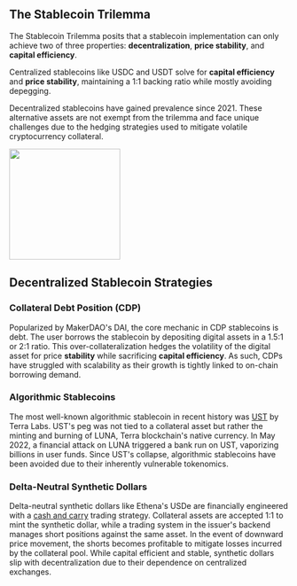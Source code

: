 ## The Stablecoin Trilemma <a href="#the-stablecoin-trilemma" id="the-stablecoin-trilemma"></a>

The Stablecoin Trilemma posits that a stablecoin implementation can only achieve two of three properties: **decentralization**, **price stability**, and **capital efficiency**.

Centralized stablecoins like USDC and USDT solve for **capital efficiency** and **price stability**, maintaining a 1:1 backing ratio while mostly avoiding depegging.

Decentralized stablecoins have gained prevalence since 2021. These alternative assets are not exempt from the trilemma and face unique challenges due to the hedging strategies used to mitigate volatile cryptocurrency collateral.&#x20;

<Frame>
    <img height="200" src="/images/stablecoin_trilemma.png" />
</Frame>


## Decentralized Stablecoin Strategies

### Collateral Debt Position (CDP)

Popularized by MakerDAO's DAI, the core mechanic in CDP stablecoins is debt. The user borrows the stablecoin by depositing digital assets in a 1.5:1 or 2:1 ratio. This over-collateralization hedges the volatility of the digital asset for price **stability** while sacrificing **capital efficiency**. As such, CDPs have struggled with scalability as their growth is tightly linked to on-chain borrowing demand.

### Algorithmic Stablecoins

The most well-known algorithmic stablecoin in recent history was [UST](https://www.coindesk.com/learn/the-fall-of-terra-a-timeline-of-the-meteoric-rise-and-crash-of-ust-and-luna/) by Terra Labs. UST's peg was not tied to a collateral asset but rather the minting and burning of LUNA, Terra blockchain's native currency. In May 2022, a financial attack on LUNA triggered a bank run on UST, vaporizing billions in user funds. Since UST's collapse, algorithmic stablecoins have been avoided due to their inherently vulnerable tokenomics.

### Delta-Neutral Synthetic Dollars

Delta-neutral synthetic dollars like Ethena's USDe are financially engineered with a [cash and carry](https://www.investopedia.com/terms/c/cashandcarry.asp) trading strategy. Collateral assets are accepted 1:1 to mint the synthetic dollar, while a trading system in the issuer's backend manages short positions against the same asset. In the event of downward price movement, the shorts becomes profitable to mitigate losses incurred by the collateral pool. While capital efficient and stable, synthetic dollars slip with decentralization due to their dependence on centralized exchanges.


